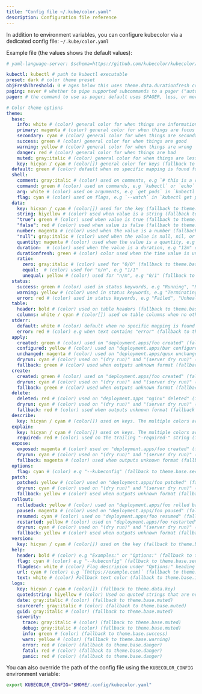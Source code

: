 ```yaml
---
title: "Config file ~/.kube/color.yaml"
description: Configuration file reference
---
```


In addition to environment variables, you can configure kubecolor via
a dedicated config file: `~/.kube/color.yaml`

Example file (the values shows the default values):

```yaml
# yaml-language-server: $schema=https://github.com/kubecolor/kubecolor/raw/main/config-schema.json

kubectl: kubectl # path to kubectl executable
preset: dark # color theme preset
objFreshThreshold: 0 # ages below this uses theme.data.durationfresh coloring
paging: never # whether to pipe supported subcommands to a pager ("auto" or "never")
pager: # the command to use as pager; default uses $PAGER, less, or more

# Color theme options
theme:
  base:
    info: white # (color) general color for when things are informational
    primary: magenta # (color) general color for when things are focus
    secondary: cyan # (color) general color for when things are secondary focus
    success: green # (color) general color for when things are good
    warning: yellow # (color) general color for when things are wrong
    danger: red # (color) general color for when things are bad
    muted: gray:italic # (color) general color for when things are less relevant
    key: hicyan / cyan # (color[]) general color for keys (fallback to [theme.base.secondary])
  default: green # (color) default when no specific mapping is found for the command
  shell:
    comment: gray:italic # (color) used on comments, e.g `# this is a comment` (fallback to theme.base.muted)
    command: green # (color) used on commands, e.g `kubectl` or `echo` (fallback to theme.base.success)
    arg: white # (color) used on arguments, e.g `get pods` in `kubectl get pods` (fallback to theme.base.info)
    flag: cyan # (color) used on flags, e.g `--watch` in `kubectl get pods --watch` (fallback to theme.base.secondary)
  data:
    key: hicyan / cyan # (color[]) used for the key (fallback to theme.base.key)
    string: hiyellow # (color) used when value is a string (fallback to theme.base.info)
    "true": green # (color) used when value is true (fallback to theme.base.success)
    "false": red # (color) used when value is false (fallback to theme.base.danger)
    number: magenta # (color) used when the value is a number (fallback to theme.base.primary)
    "null": gray:italic # (color) used when the value is null, nil, or none (fallback to theme.base.muted)
    quantity: magenta # (color) used when the value is a quantity, e.g "100m" or "5Gi" (fallback to theme.data.number)
    duration:  # (color) used when the value is a duration, e.g "12m" or "1d12h"
    durationfresh: green # (color) color used when the time value is under a certain delay (fallback to theme.base.success)
    ratio:
      zero: gray:italic # (color) used for "0/0" (fallback to theme.base.muted)
      equal:  # (color) used for "n/n", e.g "1/1"
      unequal: yellow # (color) used for "n/m", e.g "0/1" (fallback to theme.base.warning)
  status:
    success: green # (color) used in status keywords, e.g "Running", "Ready" (fallback to theme.base.success)
    warning: yellow # (color) used in status keywords, e.g "Terminating" (fallback to theme.base.warning)
    error: red # (color) used in status keywords, e.g "Failed", "Unhealthy" (fallback to theme.base.danger)
  table:
    header: bold # (color) used on table headers (fallback to theme.base.info)
    columns: white / cyan # (color[]) used on table columns when no other coloring applies such as status or duration coloring. The multiple colors are cycled based on column ID, from left to right. (fallback to [theme.base.info / theme.base.secondary])
  stderr:
    default: white # (color) default when no specific mapping is found for the output line (fallback to theme.base.info)
    error: red # (color) e.g when text contains "error" (fallback to theme.base.danger)
  apply:
    created: green # (color) used on "deployment.apps/foo created" (fallback to theme.base.success)
    configured: yellow # (color) used on "deployment.apps/bar configured" (fallback to theme.base.warning)
    unchanged: magenta # (color) used on "deployment.apps/quux unchanged" (fallback to theme.base.primary)
    dryrun: cyan # (color) used on "(dry run)" and "(server dry run)" (fallback to theme.base.secondary)
    fallback: green # (color) used when outputs unknown format (fallback to theme.base.success)
  create:
    created: green # (color) used on "deployment.apps/foo created" (fallback to theme.base.success)
    dryrun: cyan # (color) used on "(dry run)" and "(server dry run)" (fallback to theme.apply.dryrun)
    fallback: green # (color) used when outputs unknown format (fallback to theme.base.success)
  delete:
    deleted: red # (color) used on "deployment.apps "nginx" deleted" (fallback to theme.base.danger)
    dryrun: cyan # (color) used on "(dry run)" and "(server dry run)" (fallback to theme.apply.dryrun)
    fallback: red # (color) used when outputs unknown format (fallback to theme.base.danger)
  describe:
    key: hicyan / cyan # (color[]) used on keys. The multiple colors are cycled based on indentation. (fallback to theme.base.key)
  explain:
    key: hicyan / cyan # (color[]) used on keys. The multiple colors are cycled based on indentation. (fallback to theme.base.key)
    required: red # (color) used on the trailing "-required-" string (fallback to theme.base.danger)
  expose:
    exposed: magenta # (color) used on "deployment.apps/foo created" (fallback to theme.base.primary)
    dryrun: cyan # (color) used on "(dry run)" and "(server dry run)" (fallback to theme.apply.dryrun)
    fallback: magenta # (color) used when outputs unknown format (fallback to theme.base.primary)
  options:
    flag: cyan # (color) e.g "--kubeconfig" (fallback to theme.base.secondary)
  patch:
    patched: yellow # (color) used on "deployment.apps/foo patched" (fallback to theme.base.warning)
    dryrun: cyan # (color) used on "(dry run)" and "(server dry run)" (fallback to theme.apply.dryrun)
    fallback: yellow # (color) used when outputs unknown format (fallback to theme.base.warning)
  rollout:
    rolledback: yellow # (color) used on "deployment.apps/foo rolled back" (fallback to theme.base.warning)
    paused: magenta # (color) used on "deployment.apps/foo paused" (fallback to theme.base.primary)
    resumed: cyan # (color) used on "deployment.apps/foo resumed" (fallback to theme.base.secondary)
    restarted: yellow # (color) used on "deployment.apps/foo restarted" (fallback to theme.base.warning)
    dryrun: cyan # (color) used on "(dry run)" and "(server dry run)" (fallback to theme.apply.dryrun)
    fallback: yellow # (color) used when outputs unknown format (fallback to theme.base.warning)
  version:
    key: hicyan / cyan # (color[]) used on the key (fallback to theme.base.key)
  help:
    header: bold # (color) e.g "Examples:" or "Options:" (fallback to theme.table.header)
    flag: cyan # (color) e.g "--kubeconfig" (fallback to theme.base.secondary)
    flagdesc: white # (color) Flag descripion under "Options:" heading (fallback to theme.base.info)
    url: cyan # (color) e.g `[https://example.com]` (fallback to theme.base.secondary)
    text: white # (color) Fallback text color (fallback to theme.base.info)
  logs:
    key: hicyan / cyan # (color[]) (fallback to theme.data.key)
    quotedstring: hiyellow # (color) Used on quoted strings that are not part of a `key="value"` (fallback to theme.data.string)
    date: gray:italic # (color) (fallback to theme.base.muted)
    sourceref: gray:italic # (color) (fallback to theme.base.muted)
    guid: gray:italic # (color) (fallback to theme.base.muted)
    severity:
      trace: gray:italic # (color) (fallback to theme.base.muted)
      debug: gray:italic # (color) (fallback to theme.base.muted)
      info: green # (color) (fallback to theme.base.success)
      warn: yellow # (color) (fallback to theme.base.warning)
      error: red # (color) (fallback to theme.base.danger)
      fatal: red # (color) (fallback to theme.base.danger)
      panic: red # (color) (fallback to theme.base.danger)
```

You can also override the path of the config file using the `KUBECOLOR_CONFIG`
environment variable:

```bash
export KUBECOLOR_CONFIG="$HOME/.config/kubecolor.yaml"
```
